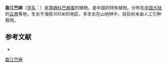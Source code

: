 {{Speciesbox
| name = 盈江苎麻
| status = 
| status_system = 
| image =
| genus = Boehmeria
| species = ingjiangensis
| authority = W. T. Wang
}}

'''盈江苎麻'''（[[学名|学名]]：{{lang|la|''Boehmeria ingjiangensis''}}）是[[荨麻科|荨麻科]][[苎麻属|苎麻属]]的植物，是中国的特有植物。分布在[[中国大陆|中国大陆]]的[[云南|云南]]等地，生长于海拔300米的地区，多生长在山地林中，目前尚未由人工引种栽培。

== 参考文献 ==
<div class="references-small">
* {{cite web| url =http://www.bioinfo.cn/db05/KmzwSpecies.php?action=view&id=23223| title =盈江苎麻| work =《中国高等植物数据库全库》| publisher =中国科学院微生物研究所| author =昆明植物研究所| accessdate =2009-02-25| deadurl =yes| archiveurl =https://web.archive.org/web/20160305032603/http://www.bioinfo.cn/db05/KmzwSpecies.php?action=view&id=23223| archivedate =2016年3月5日| df =}}
</div>
{{Taxonbar|from=Q15232092}}

[[Category:苎麻属|盈江苎麻]]


{{植物小作品}}